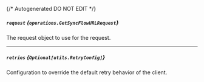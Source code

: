 {/* Autogenerated DO NOT EDIT  */}

##### `request` *{`operations.GetSyncFlowURLRequest`}*
The request object to use for the request.

<Collapsible openLabel={Labels.showProperties} closeLabel={Labels.hideProperties}>
  <GetSyncFlowURLRequest />
</Collapsible>

---
##### `retries` *{`Optional[utils.RetryConfig]`}*
Configuration to override the default retry behavior of the client.

<Collapsible openLabel={Labels.showProperties} closeLabel={Labels.hideProperties}>
  <Retryconfig />
</Collapsible>


